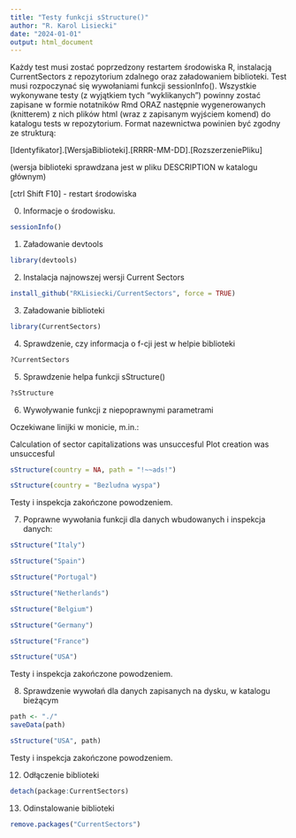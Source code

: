 ```yaml
---
title: "Testy funkcji sStructure()"
author: "R. Karol Lisiecki"
date: "2024-01-01"
output: html_document
---
```

Każdy test musi zostać poprzedzony restartem środowiska R, instalacją CurrentSectors z repozytorium zdalnego oraz załadowaniem biblioteki. Test musi rozpoczynać się wywołaniami funkcji sessionInfo(). Wszystkie wykonywane testy (z wyjątkiem tych "wyklikanych") powinny zostać zapisane w formie notatników Rmd ORAZ następnie wygenerowanych (knitterem) z nich plików html (wraz z zapisanym wyjściem komend) do katalogu tests w repozytorium. Format nazewnictwa powinien być zgodny ze strukturą:

[Identyfikator].[WersjaBiblioteki].[RRRR-MM-DD].[RozszerzeniePliku]

(wersja biblioteki sprawdzana jest w pliku DESCRIPTION w katalogu głównym)

[ctrl Shift F10] - restart środowiska

0. Informacje o środowisku.
```r
sessionInfo()
```


1. Załadowanie devtools

```r
library(devtools)
```
2. Instalacja najnowszej wersji Current Sectors

```r
install_github("RKLisiecki/CurrentSectors", force = TRUE)
```
3. Załadowanie biblioteki

```r
library(CurrentSectors)
```

4. Sprawdzenie, czy informacja o f-cji jest w helpie biblioteki

```r
?CurrentSectors
```


5. Sprawdzenie helpa funkcji sStructure()

```r
?sStructure
```

6. Wywoływanie funkcji z niepoprawnymi parametrami

Oczekiwane linijki w monicie, m.in.: 

Calculation of sector capitalizations was unsuccesful
Plot creation was unsuccesful

```r
sStructure(country = NA, path = "!~~ads!")
```


```r
sStructure(country = "Bezludna wyspa")
```

Testy i inspekcja zakończone powodzeniem.

7. Poprawne wywołania funkcji dla danych wbudowanych i inspekcja danych:


```r
sStructure("Italy")
```

```r
sStructure("Spain")
```

```r
sStructure("Portugal")
```

```r
sStructure("Netherlands")
```

```r
sStructure("Belgium")
```

```r
sStructure("Germany")
```

```r
sStructure("France")
```

```r
sStructure("USA")
```

Testy i inspekcja zakończone powodzeniem.

8. Sprawdzenie wywołań dla danych zapisanych na dysku, w katalogu bieżącym
```r
path <- "./"
saveData(path)
```

```r
sStructure("USA", path)
```

Testy i inspekcja zakończone powodzeniem.


12. Odłączenie biblioteki

```r
detach(package:CurrentSectors)
```

13. Odinstalowanie biblioteki

```r
remove.packages("CurrentSectors")
```


